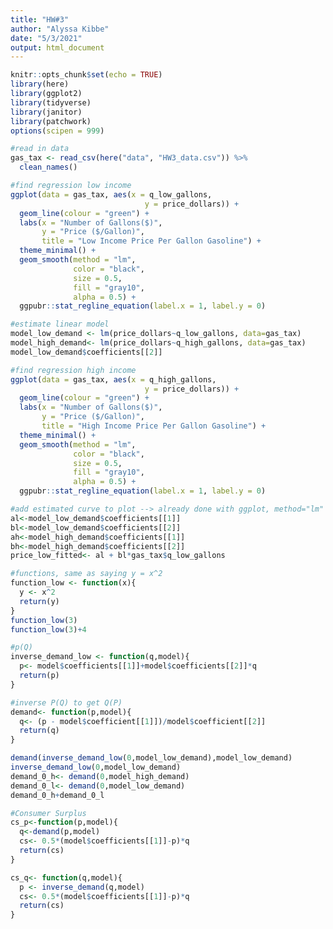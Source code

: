 ```yaml
---
title: "HW#3"
author: "Alyssa Kibbe"
date: "5/3/2021"
output: html_document
---
```


```r
knitr::opts_chunk$set(echo = TRUE)
library(here)
library(ggplot2)
library(tidyverse)
library(janitor)
library(patchwork)
options(scipen = 999)
```

```r
#read in data
gas_tax <- read_csv(here("data", "HW3_data.csv")) %>% 
  clean_names()
```

```r
#find regression low income
ggplot(data = gas_tax, aes(x = q_low_gallons,
                              y = price_dollars)) +
  geom_line(colour = "green") +
  labs(x = "Number of Gallons($)",
       y = "Price ($/Gallon)",
       title = "Low Income Price Per Gallon Gasoline") +
  theme_minimal() +
  geom_smooth(method = "lm",
              color = "black",
              size = 0.5,
              fill = "gray10",
              alpha = 0.5) +
  ggpubr::stat_regline_equation(label.x = 1, label.y = 0)
```
```r
#estimate linear model
model_low_demand <- lm(price_dollars~q_low_gallons, data=gas_tax)
model_high_demand<- lm(price_dollars~q_high_gallons, data=gas_tax)
model_low_demand$coefficients[[2]]
```

```r
#find regression high income
ggplot(data = gas_tax, aes(x = q_high_gallons,
                              y = price_dollars)) +
  geom_line(colour = "green") +
  labs(x = "Number of Gallons($)",
       y = "Price ($/Gallon)",
       title = "High Income Price Per Gallon Gasoline") +
  theme_minimal() +
  geom_smooth(method = "lm",
              color = "black",
              size = 0.5,
              fill = "gray10",
              alpha = 0.5) +
  ggpubr::stat_regline_equation(label.x = 1, label.y = 0)
```

```r
#add estimated curve to plot --> already done with ggplot, method="lm"
al<-model_low_demand$coefficients[[1]]
bl<-model_low_demand$coefficients[[2]]
ah<-model_high_demand$coefficients[[1]]
bh<-model_high_demand$coefficients[[2]]
price_low_fitted<- al + bl*gas_tax$q_low_gallons
```


```r
#functions, same as saying y = x^2
function_low <- function(x){
  y <- x^2
  return(y)
}
function_low(3)
function_low(3)+4
```

```r
#p(Q)
inverse_demand_low <- function(q,model){
  p<- model$coefficients[[1]]+model$coefficients[[2]]*q
  return(p)
}

#inverse P(Q) to get Q(P)
demand<- function(p,model){
  q<- (p - model$coefficient[[1]])/model$coefficient[[2]]
  return(q)
}

demand(inverse_demand_low(0,model_low_demand),model_low_demand)
inverse_demand_low(0,model_low_demand)
demand_0_h<- demand(0,model_high_demand)
demand_0_l<- demand(0,model_low_demand)
demand_0_h+demand_0_l
```

```r
#Consumer Surplus
cs_p<-function(p,model){
  q<-demand(p,model)
  cs<- 0.5*(model$coefficients[[1]]-p)*q
  return(cs)
}

cs_q<- function(q,model){
  p <- inverse_demand(q,model)
  cs<- 0.5*(model$coefficients[[1]]-p)*q
  return(cs)
}





```












